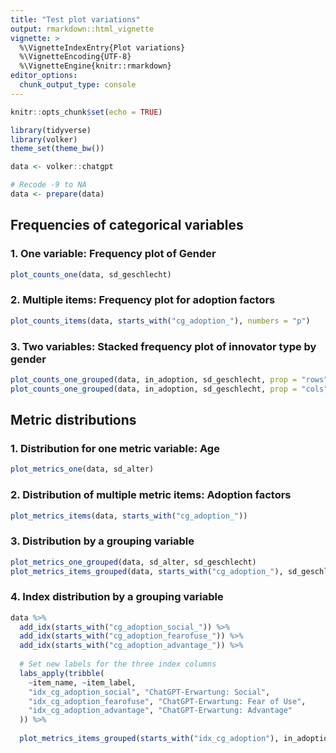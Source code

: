 ```yaml
---
title: "Test plot variations"
output: rmarkdown::html_vignette
vignette: >
  %\VignetteIndexEntry{Plot variations}
  %\VignetteEncoding{UTF-8}
  %\VignetteEngine{knitr::rmarkdown}
editor_options: 
  chunk_output_type: console
---
```


```r
knitr::opts_chunk$set(echo = TRUE)

library(tidyverse)
library(volker)
theme_set(theme_bw())

data <- volker::chatgpt

# Recode -9 to NA
data <- prepare(data)

```

## Frequencies of categorical variables

### 1. One variable: Frequency plot of Gender
```r
plot_counts_one(data, sd_geschlecht)
```

### 2. Multiple items: Frequency plot for adoption factors
```r
plot_counts_items(data, starts_with("cg_adoption_"), numbers = "p")
```

### 3. Two variables: Stacked frequency plot of innovator type by gender

```r
plot_counts_one_grouped(data, in_adoption, sd_geschlecht, prop = "rows")
plot_counts_one_grouped(data, in_adoption, sd_geschlecht, prop = "cols")
```

## Metric distributions

### 1. Distribution for one metric variable: Age
```r
plot_metrics_one(data, sd_alter)
```


### 2. Distribution of multiple metric items: Adoption factors
```r
plot_metrics_items(data, starts_with("cg_adoption_"))
```

### 3. Distribution by a grouping variable
```r
plot_metrics_one_grouped(data, sd_alter, sd_geschlecht)
plot_metrics_items_grouped(data, starts_with("cg_adoption_"), sd_geschlecht)
```

### 4. Index  distribution by a grouping variable
```r

data %>%
  add_idx(starts_with("cg_adoption_social_")) %>%
  add_idx(starts_with("cg_adoption_fearofuse_")) %>%
  add_idx(starts_with("cg_adoption_advantage_")) %>%
  
  # Set new labels for the three index columns
  labs_apply(tribble(
    ~item_name, ~item_label,
    "idx_cg_adoption_social", "ChatGPT-Erwartung: Social",
    "idx_cg_adoption_fearofuse", "ChatGPT-Erwartung: Fear of Use",
    "idx_cg_adoption_advantage", "ChatGPT-Erwartung: Advantage"
  )) %>%
  
  plot_metrics_items_grouped(starts_with("idx_cg_adoption"), in_adoption)
  
```

